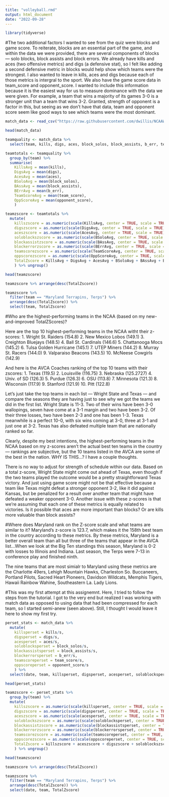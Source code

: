 ```yaml
---
title: "volleyball.rmd"
output: html_document
date: "2022-09-28"
---
```


```r
library(tidyverse)
```

#The two additional factors I wanted to see from the quiz were blocks and game score. To reiterate, blocks are an essential part of the game, and within the data we were provided, there are several components of blocks — solo blocks, block assists and block errors. We already have kills and aces (two offensive metrics) and digs (a defensive stat), so I felt like adding a second defensive metric in blocks would help show which teams were the strongest. I also wanted to leave in kills, aces and digs because each of those metrics is intergral to the sport. We also have the game score data in team_score and opponent_score. I wanted to include this information because it is the easiest way for us to measure dominance with the data we were given. For example, a team that wins a majority of its games 3-0 is a stronger unit than a team that wins 3-2. Granted, strength of opponent is a factor in this, but seeing as we don't have that data, team and opponent score seem like good ways to see which teams were the most dominant.

```r
match_data <- read_csv("https://raw.githubusercontent.com/dwillis/NCAAWomensVolleyballData/main/data/ncaa_womens_volleyball_matchstats_2022.csv")

head(match_data)

teamquality <- match_data %>% 
  select(team, kills, digs, aces, block_solos, block_assists, b_err, team_score, opponent_score)

teamtotals <- teamquality %>% 
  group_by(team) %>% 
  summarise(
    KillsAvg = mean(kills), 
    DigsAvg = mean(digs), 
    AcesAvg = mean(aces),
    BSoloAvg = mean(block_solos),
    BAssAvg = mean(block_assists),
    BErrAvg = mean(b_err),
    TeamScoreAvg = mean(team_score),
    OppScoreAvg = mean(opponent_score),
    ) 

teamzscore <- teamtotals %>% 
  mutate(
    killszscore = as.numeric(scale(KillsAvg, center = TRUE, scale = TRUE)),
    digszscore = as.numeric(scale(DigsAvg, center = TRUE, scale = TRUE)),
    aceszscore = as.numeric(scale(AcesAvg, center = TRUE, scale = TRUE)),
    soloblockszscore = as.numeric(scale(BSoloAvg, center = TRUE, scale = TRUE)),
    blockassistzscore = as.numeric(scale(BAssAvg, center = TRUE, scale = TRUE)),
    blockerrorzscore = as.numeric(scale(BErrAvg, center = TRUE, scale = TRUE)),
    teamscorezscore = as.numeric(scale(TeamScoreAvg, center = TRUE, scale = TRUE)),
    oppscorezscore = as.numeric(scale(OppScoreAvg, center = TRUE, scale = TRUE)),
    TotalZscore = KillsAvg + DigsAvg + AcesAvg + BSoloAvg + BAssAvg + BErrAvg + TeamScoreAvg + OppScoreAvg
    ) %>% ungroup() 

head(teamzscore)

teamzscore %>% arrange(desc(TotalZscore))

teamzscore %>% 
  filter(team == "Maryland Terrapins, Terps") %>% 
  arrange(desc(TotalZscore)) %>%
  select(team, TotalZscore)
```
#Who are the highest-performing teams in the NCAA (based on my new-and-improved TotalZScores)? 

Here are the top 10 highest-performing teams in the NCAA witht their z-scores:
1. Wright St. Raiders (154.8)
2. New Mexico Lobos (149.1)
3. Creighton Bluejays (148.5)
4. Ball St. Cardinals (146.6)
5. Chattanooga Mocs (145.2)
6. Tulsa Golden Hurricane (145.1)
7. UTEP Miners (144.2)
8. Murray St. Racers (144.0)
9. Valparaiso Beacons (143.5)
10. McNeese Cowgirls (142.9)

And here is the AVCA Coaches ranking of the top 10 teams with their zscores:
1. Texas (119.5)
2. Louisville (116.75)
3. Nebraska (125.2727)
4. Univ. of SD (126.3)
5. Purdue (126.3)
6. OSU (113.8)
7. Minnesota (121.3)
8. Wisconsin (117.9)
9. Stanford (121.9)
10. Pitt (122.8)

Let's just take the top teams in each list — Wright State and Texas — and compare the seasons they are having just to see why we got the teams we did in the first list. Wright State is 11-3. Two of their wins have been 3-0 wallopings, seven have come at a 3-1 margin and two have been 3-2. Of their three losses, two have been 2-3 and one has been 1-3. Texas meanwhile is a perfect 10-0, with six wins coming at 3-0, three at 3-1 and just one at 3-2. Texas has also defeated multiple team that are nationally ranked so far.  

Clearly, despite my best intentions, the highest-performing teams in the NCAA based on my z-scores aren't the actual best ten teams in the country — rankings are subjective, but the 10 teams listed in the AVCA are some of the best in the nation. WHY IS THIS...? I have a couple thoughts. 

There is no way to adjust for strength of schedule within our data. Based on a total z-score, Wright State might come out ahead of Texas, even though if the two teams played the outcome would be a pretty straightforward Texas victory. And just using game score might not be that effective because a team like Texas might defeat a stronger opponent 3-2, like it did against Kansas, but be penalized for a result over another team that might have defeated a weaker opponent 3-0. Another issue with these z-scores is that we're assuming that each one of these metrics is equally related to victories. Is it possible that aces are more important than blocks? Or are kills more valuable than block assists? 

#Where does Maryland rank on the Z-score scale and what teams are similar to it? 
Maryland's z-score is 123.7, which makes it the 158th best team in the country according to these metrics. By these metrics, Maryland is a better overall team than all but three of the teams that appear in the AVCA list...When we look at the Big Ten standings this season, Maryland is 0-2 with losses to Illinois and Indiana. Last season, the Terps were 7-13 in conference play and finished ninth. 

The nine teams that are most simialr to Maryland using these metrics are the Charlotte 49ers, Lehigh Mountain Hawks, Charleston So. Buccaneers, Portland Pilots, Sacred Heart Pioneers, Davidson Wildcats, Memphis Tigers, Hawaii Rainbow Wahine, Southeastern La. Lady Lions.

#This was my first attempt at this assignemnt. Here, I tried to follow the steps from the tutorial. I got to the very end but realized I was working with match data as opposed to using data that had been compressed for each team, so I started semi-anew (seen above). Still, I thought I would leave it here to show my first try.
```r
perset_stats <- match_data %>% 
  mutate(
    killsperset = kills/s,
    digsperset = digs/s,
    acesperset = aces/s,
    soloblocksperset = block_solos/s,
    blockassistsperset = block_assists/s,
    blockerrorsperset = b_err/s,
    teamscoreperset = team_score/s,
    oppscoreperset = opponent_score/s
    ) %>%
  select(date, team, killsperset, digsperset, acesperset, soloblocksperset, blockassistsperset, blockerrorsperset, teamscoreperset, oppscoreperset)

head(perset_stats)

teamzscore <- perset_stats %>%
  group_by(team) %>% 
  mutate(
    killszscore = as.numeric(scale(killsperset, center = TRUE, scale = TRUE)),
    digszscore = as.numeric(scale(digsperset, center = TRUE, scale = TRUE)),
    aceszscore = as.numeric(scale(acesperset, center = TRUE, scale = TRUE)),
    soloblockszscore = as.numeric(scale(soloblocksperset, center = TRUE, scale = TRUE)),
    blockassistzscore = as.numeric(scale(blockassistsperset, center = TRUE, scale = TRUE)),
    blockerrorzscore = as.numeric(scale(blockerrorsperset, center = TRUE, scale = TRUE)),
    teamscorezscore = as.numeric(scale(teamscoreperset, center = TRUE, scale = TRUE)),
    oppscorezscore = as.numeric(scale(oppscoreperset, center = TRUE, scale = TRUE)),
    TotalZscore = killszscore + aceszscore + digszscore + soloblockszscore + blockassistzscore + blockerrorzscore + teamscorezscore + oppscorezscore
    ) %>% ungroup() 

head(teamzscore)

teamzscore %>% arrange(desc(TotalZscore))

teamzscore %>% 
  filter(team == "Maryland Terrapins, Terps") %>% 
  arrange(desc(TotalZscore)) %>%
  select(date, team, TotalZscore)
```